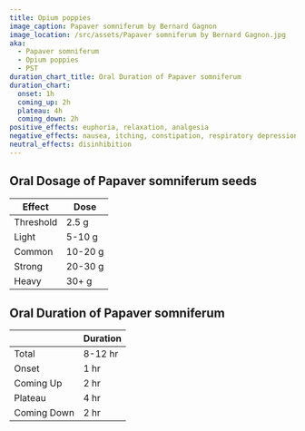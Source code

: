 ```yaml
---
title: Opium poppies
image_caption: Papaver somniferum by Bernard Gagnon
image_location: /src/assets/Papaver somniferum by Bernard Gagnon.jpg
aka:
  - Papaver somniferum
  - Opium poppies
  - PST
duration_chart_title: Oral Duration of Papaver somniferum
duration_chart:
  onset: 1h
  coming_up: 2h
  plateau: 4h
  coming_down: 2h
positive_effects: euphoria, relaxation, analgesia
negative_effects: nausea, itching, constipation, respiratory depression
neutral_effects: disinhibition
---
```


## Oral Dosage of Papaver somniferum seeds
| Effect | Dose |
| --- | --- |
| Threshold | 2.5 g |
| Light | 5-10 g |
| Common | 10-20 g |
| Strong | 20-30 g |
| Heavy | 30+ g |


<Chart title={frontmatter.duration_chart_title} data={frontmatter.duration_chart} />

## Oral Duration of Papaver somniferum
|  | Duration |
| --- | --- |
| Total | 8-12 hr |
| Onset | 1 hr |
| Coming Up | 2 hr |
| Plateau | 4 hr |
| Coming Down | 2 hr |





